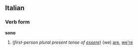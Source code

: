 ==Italian==
===Verb form===
'''sono'''

#(''first-person plural present tense of [[essere]]'') (we) [[are]], [[we're]]